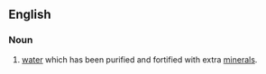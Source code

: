==English==
===Noun===
{{en-noun|-}}
#[[water]] which has been purified and fortified with extra [[mineral]]s.